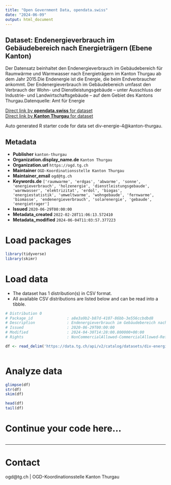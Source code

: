```yaml
---
title: "Open Government Data, opendata.swiss"
date: "2024-06-09"
output: html_document
---
```


## Dataset: Endenergieverbrauch im Gebäudebereich nach Energieträgern (Ebene Kanton)

Der Datensatz beinhaltet den Endenergieverbrauch im Gebäudebereich für Raumwärme und Warmwasser nach Energieträgern im Kanton Thurgau ab dem Jahr 2015.Die Endenergie ist die Energie, die beim Endverbraucher ankommt. Der Endenergieverbrauch im Gebäudebereich umfasst den Verbrauch der Wohn- und Dienstleistungsgebäude – unter Ausschluss der Industrie- und Landwirtschaftsgebäude – auf dem Gebiet des Kantons Thurgau.Datenquelle: Amt für Energie

[Direct link by **opendata.swiss** for dataset](https://opendata.swiss/de/dataset/endenergieverbrauch-im-gebaudebereich-nach-energietragern-ebene-kanton)<br>
[Direct link by **Kanton Thurgau** for dataset](https://data.tg.ch/explore/dataset/div-energie-4/)

Auto generated R starter code for data set div-energie-4@kanton-thurgau.

## Metadata

- **Publisher** `kanton-thurgau`
- **Organization.display_name.de** `Kanton Thurgau`
- **Organization.url** `https://ogd.tg.ch`
- **Maintainer** `OGD-Koordinationsstelle Kanton Thurgau`
- **Maintainer_email** `ogd@tg.ch`
- **Keywords.de** `['raumwarme', 'erdgas', 'abwarme', 'sonne', 'energieverbrauch', 'holzenergie', 'dienstleistungsgebaude', 'warmwasser', 'elektrizitat', 'erdol', 'biogas', 'energiestatistik', 'umweltwarme', 'wohngebaude', 'fernwarme', 'biomasse', 'endenergieverbrauch', 'solarenergie', 'gebaude', 'energietrager']`
- **Issued** `2020-06-29T00:00:00`
- **Metadata_created** `2022-02-28T11:06:13.572410`
- **Metadata_modified** `2024-06-04T11:03:57.377223`


# Load packages

```r

library(tidyverse)
library(skimr)

```

# Load data

-   The dataset has 1 distribution(s) in CSV format.
-   All available CSV distributions are listed below and can be read into a tibble.

```r

# Distribution 0
# Package_id               : a8e3a9b2-b87d-4107-86bb-3e556ccbdbd8
# Description              : Endenergieverbrauch im Gebäudebereich nach Energieträgern (Ebene Kanton) (csv)
# Issued                   : 2020-06-29T00:00:00
# Modified                 : 2024-04-30T14:28:00.800000+00:00
# Rights                   : NonCommercialAllowed-CommercialAllowed-ReferenceRequired

df <- read_delim('https://data.tg.ch/api/v2/catalog/datasets/div-energie-4/exports/csv')



```

# Analyze data

```r

glimpse(df)
str(df)
skim(df)

head(df)
tail(df)

```

# Continue your code here...

```r

```

------------------------------------------------------------------------

# Contact

ogd@tg.ch | OGD-Koordinationsstelle Kanton Thurgau
